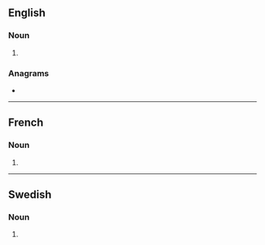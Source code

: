 {{also|Positrons|positróns|pósitrons}}
==English==

===Noun===
{{head|en|noun form}}

# {{plural of|en|positron}}

===Anagrams===
* {{anagrams|en|a=inooprsst|sorptions|spositron}}

----

==French==

===Noun===
{{head|fr|noun plural form|g=m}}

# {{plural of|fr|positron}}

----

==Swedish==

===Noun===
{{head|sv|noun form}}

# {{sv-noun-form-indef-gen|positron}}
